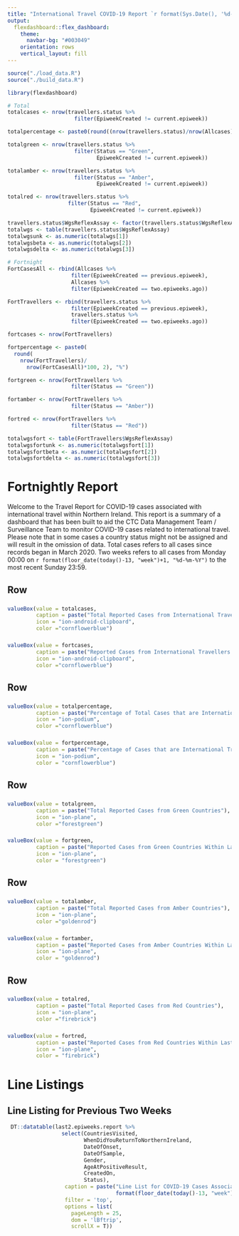 ```yaml
---
title: "International Travel COVID-19 Report `r format(Sys.Date(), '%d-%m-%Y')`"
output: 
  flexdashboard::flex_dashboard:
    theme:
      navbar-bg: "#003049"
    orientation: rows
    vertical_layout: fill
---
```


```r
source("./load_data.R")
source("./build_data.R")
```

```r
library(flexdashboard)
```

```r
# Total
totalcases <- nrow(travellers.status %>% 
                     filter(EpiweekCreated != current.epiweek))

totalpercentage <- paste0(round((nrow(travellers.status)/nrow(Allcases))*100, 2), "%")

totalgreen <- nrow(travellers.status %>% 
                     filter(Status == "Green",
                            EpiweekCreated != current.epiweek))

totalamber <- nrow(travellers.status %>% 
                     filter(Status == "Amber",
                            EpiweekCreated != current.epiweek))

totalred <- nrow(travellers.status %>% 
                   filter(Status == "Red",
                          EpiweekCreated != current.epiweek)) 

travellers.status$WgsReflexAssay <- factor(travellers.status$WgsReflexAssay, levels = c("Unknown", "Beta", "Delta"))
totalwgs <- table(travellers.status$WgsReflexAssay)
totalwgsunk <- as.numeric(totalwgs[1])
totalwgsbeta <- as.numeric(totalwgs[2])
totalwgsdelta <- as.numeric(totalwgs[3])

# Fortnight
FortCasesAll <- rbind(Allcases %>% 
                    filter(EpiweekCreated == previous.epiweek), 
                    Allcases %>% 
                    filter(EpiweekCreated == two.epiweeks.ago))

FortTravellers <- rbind(travellers.status %>% 
                    filter(EpiweekCreated == previous.epiweek), 
                    travellers.status %>% 
                    filter(EpiweekCreated == two.epiweeks.ago))

fortcases <- nrow(FortTravellers)

fortpercentage <- paste0(
  round(
    nrow(FortTravellers)/
      nrow(FortCasesAll)*100, 2), "%")

fortgreen <- nrow(FortTravellers %>% 
                    filter(Status == "Green"))

fortamber <- nrow(FortTravellers %>% 
                    filter(Status == "Amber"))

fortred <- nrow(FortTravellers %>% 
                    filter(Status == "Red")) 

totalwgsfort <- table(FortTravellers$WgsReflexAssay)
totalwgsfortunk <- as.numeric(totalwgsfort[1])
totalwgsfortbeta <- as.numeric(totalwgsfort[2])
totalwgsfortdelta <- as.numeric(totalwgsfort[3])
```

# Fortnightly Report

Welcome to the Travel Report for COVID-19 cases associated with international travel within Northern Ireland.
This report is a summary of a dashboard that has been built to aid the CTC Data Management Team / Surveillance Team to monitor COVID-19 cases related to international travel.
Please note that in some cases a country status might not be assigned and will result in the omission of data. Total cases refers to all cases since records began in March 2020. Two weeks refers to all cases from Monday 00:00 on `r format(floor_date(today()-13, "week")+1, "%d-%m-%Y")` to the most recent Sunday 23:59.

Row 
--------------------------------------

### 
```r
valueBox(value = totalcases,
         caption = paste("Total Reported Cases from International Travellers as of ", format(Sys.Date()-1, "%d-%m-%Y")),
         icon = "ion-android-clipboard", 
         color ="cornflowerblue")
```

### 
```r
valueBox(value = fortcases,
         caption = paste("Reported Cases from International Travellers Within Last Two Weeks"),
         icon = "ion-android-clipboard", 
         color ="cornflowerblue")
``` 

Row 
--------------------------------------

### 
```r
valueBox(value = totalpercentage,
         caption = paste("Percentage of Total Cases that are International Travellers"),
         icon = "ion-podium", 
         color ="cornflowerblue")
```

### 
```r
valueBox(value = fortpercentage,
         caption = paste("Percentage of Cases that are International Travellers Within Last Two Weeks"),
         icon = "ion-podium", 
         color = "cornflowerblue")
```

Row 
--------------------------------------

### 
```r
valueBox(value = totalgreen,
         caption = paste("Total Reported Cases from Green Countries"),
         icon = "ion-plane", 
         color ="forestgreen")
```

### 
```r
valueBox(value = fortgreen,
         caption = paste("Reported Cases from Green Countries Within Last Two Weeks"),
         icon = "ion-plane", 
         color = "forestgreen")
```

Row 
--------------------------------------
### 
```r
valueBox(value = totalamber,
         caption = paste("Total Reported Cases from Amber Countries"),
         icon = "ion-plane", 
         color ="goldenrod")
```

### 
```r
valueBox(value = fortamber,
         caption = paste("Reported Cases from Amber Countries Within Last Two Weeks"),
         icon = "ion-plane", 
         color = "goldenrod")
```

Row 
--------------------------------------

### 
```r
valueBox(value = totalred,
         caption = paste("Total Reported Cases from Red Countries"),
         icon = "ion-plane", 
         color ="firebrick")
```

### 
```r
valueBox(value = fortred,
         caption = paste("Reported Cases from Red Countries Within Last Two Weeks"),
         icon = "ion-plane", 
         color = "firebrick")
```

# Line Listings

## Line Listing for Previous Two Weeks

```r
 DT::datatable(last2.epiweeks.report %>% 
                 select(CountriesVisited,
                        WhenDidYouReturnToNorthernIreland,
                        DateOfOnset,
                        DateOfSample,
                        Gender,
                        AgeAtPositiveResult,
                        CreatedOn,
                        Status),
                  caption = paste("Line List for COVID-19 Cases Associated with International Travellers in Northern Ireland within NI from", 
                                  format(floor_date(today()-13, "week")+1, "%d-%m-%Y"), "to the most recent Sunday 23:59"),
                  filter = 'top',
                  options = list(
                    pageLength = 25,
                    dom = 'lBftrip',
                    scrollX = T))
```

